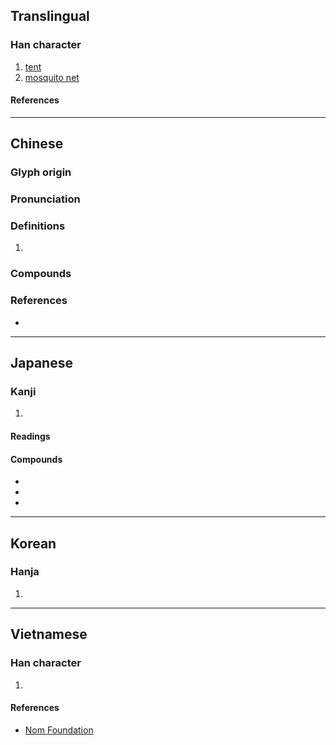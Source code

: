 {{character info}}
==Translingual==

===Han character===
{{Han char|rn=50|rad=巾|as=09|sn=12|four=47214|canj=LBSMG|ids=⿰巾屋}}

# [[tent]]
# [[mosquito net]]

====References====
{{Han ref|kx=0334.200|dkj=08994|dj=0641.220|hdz=10748.070|uh=5E44}}

----

==Chinese==
{{zh-forms}}

===Glyph origin===
{{Han etym}}

===Pronunciation===
{{zh-pron
|m=wò
|c=ak1,ngak1
|mc=y
|oc=y
|cat=
}}

===Definitions===
{{zh-hanzi}}

# {{rfdef|zh}}

===Compounds===
{{zh-der|帷幄|幃幄|密幄|坐籌帷幄|繖幄|運籌帷幄|謀謨帷幄}}

===References===
* {{R:yue:mfccd}}

----

==Japanese==

===Kanji===
{{ja-kanji|grade=|rs=巾09}}

# {{rfdef|ja|sort=巾09}}

====Readings====
{{ja-readings
|on=あく
|kun=とばり-
}}

====Compounds====
* {{ja-r|幄舎|あくしゃ}}
* {{ja-r|帷幄|いあく}}
* {{ja-r|帷幄上奏|いあくじょうそう}}

----

==Korean==

===Hanja===
{{ko-hanja|악}}

# {{rfdef|ko|sort=巾09}}

----

==Vietnamese==

===Han character===
{{vi-readings|rs=巾09|reading=ốc}}

# {{rfdef|vi|sort=巾09}}

====References====
* [http://nomfoundation.org/common/nom_details.php?codepoint=5e44 Nom Foundation]